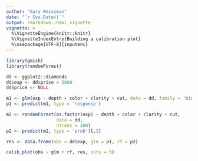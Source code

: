 ```yaml
---
author: "Gary Weissman"
date: "`r Sys.Date()`"
output: rmarkdown::html_vignette
vignette: >
  %\VignetteEngine{knitr::knitr}
  %\VignetteIndexEntry{Building a calibration plot}
  %\usepackage[UTF-8]{inputenc}
---
```


```r
library(gmish)
library(randomForest)

dd <- ggplot2::diamonds
dd$exp <- dd$price > 5000
dd$price <- NULL

m1 <- glm(exp ~ depth + color + clarity + cut, data = dd, family = 'binomial')
p1 <- predict(m1, type = 'response')

m2 <- randomForest(as.factor(exp) ~ depth + color + clarity + cut, 
                   data = dd, 
                   ntrees = 100)
p2 <- predict(m2, type = 'prob')[,2]

res <- data.frame(obs = dd$exp, glm = p1, rf = p2)

calib_plot(obs ~ glm + rf, res, cuts = 5)
```
